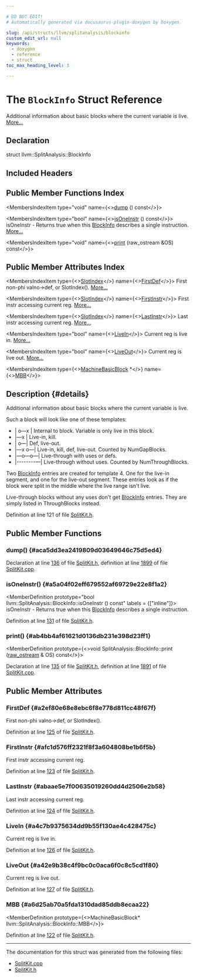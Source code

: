 ```yaml
---

# DO NOT EDIT!
# Automatically generated via docusaurus-plugin-doxygen by Doxygen.

slug: /api/structs/llvm/splitanalysis/blockinfo
custom_edit_url: null
keywords:
  - doxygen
  - reference
  - struct
toc_max_heading_level: 3

---
```





# The `BlockInfo` Struct Reference

<DoxygenPage pluginConfig={pluginConfig}>

Additional information about basic blocks where the current variable is live. <a href="#details">More...</a>

## Declaration

<CodeBlock>struct llvm::SplitAnalysis::BlockInfo</CodeBlock>

## Included Headers

<IncludesList>
<IncludesListItem
  filePath="CodeGen/SplitKit.h"
  permalink="/docs/api/files/lib/lib/codegen/splitkit-h"
  isLocal="true" />
</IncludesList>

## Public Member Functions Index

<MembersIndex>

<MembersIndexItem
  type="void"
  name={<><a href="#aca5dd3ea2419809d03649646c75d5ed4">dump</a> () const</>}>
</MembersIndexItem>

<MembersIndexItem
  type="bool"
  name={<><a href="#a5a04f02eff679552af69729e22e8f1a2">isOneInstr</a> () const</>}>
isOneInstr - Returns true when this <a href="/docs/api/structs/llvm/splitanalysis/blockinfo">BlockInfo</a> describes a single instruction. <a href="#a5a04f02eff679552af69729e22e8f1a2">More...</a>
</MembersIndexItem>

<MembersIndexItem
  type="void"
  name={<><a href="#ab4bb4af61621d0136db231e398d23ff1">print</a> (raw&#95;ostream &amp;OS) const</>}>
</MembersIndexItem>

</MembersIndex>

## Public Member Attributes Index

<MembersIndex>

<MembersIndexItem
  type={<><a href="/docs/api/classes/llvm/slotindex">SlotIndex</a></>}
  name={<><a href="#a2ef80e68e8ebc6f8e778d811cc48f67f">FirstDef</a></>}>
First non-phi valno-&gt;def, or SlotIndex(). <a href="#a2ef80e68e8ebc6f8e778d811cc48f67f">More...</a>
</MembersIndexItem>

<MembersIndexItem
  type={<><a href="/docs/api/classes/llvm/slotindex">SlotIndex</a></>}
  name={<><a href="#afc1d576ff2321f8f3a604808be1b6f5b">FirstInstr</a></>}>
First instr accessing current reg. <a href="#afc1d576ff2321f8f3a604808be1b6f5b">More...</a>
</MembersIndexItem>

<MembersIndexItem
  type={<><a href="/docs/api/classes/llvm/slotindex">SlotIndex</a></>}
  name={<><a href="#abaae5e7f00635019260dd4d2506e2b58">LastInstr</a></>}>
Last instr accessing current reg. <a href="#abaae5e7f00635019260dd4d2506e2b58">More...</a>
</MembersIndexItem>

<MembersIndexItem
  type="bool"
  name={<><a href="#a4c7b9375634dd9b55f130ae4c428475c">LiveIn</a></>}>
Current reg is live in. <a href="#a4c7b9375634dd9b55f130ae4c428475c">More...</a>
</MembersIndexItem>

<MembersIndexItem
  type="bool"
  name={<><a href="#a42e9b38c4f9bc0c0aca6f0c8c5cd1f80">LiveOut</a></>}>
Current reg is live out. <a href="#a42e9b38c4f9bc0c0aca6f0c8c5cd1f80">More...</a>
</MembersIndexItem>

<MembersIndexItem
  type={<><a href="/docs/api/classes/llvm/machinebasicblock">MachineBasicBlock</a> &#42;</>}
  name={<><a href="#a6d25ab70a5fda1310dad85ddb8ecaa22">MBB</a></>}>
</MembersIndexItem>

</MembersIndex>

## Description {#details}

Additional information about basic blocks where the current variable is live.

Such a block will look like one of these templates:


<ul>
<li>| o—x | Internal to block. Variable is only live in this block.</li>
<li>|—x | Live-in, kill.</li>
<li>| o—| Def, live-out.</li>
<li>|—x o—| Live-in, kill, def, live-out. Counted by NumGapBlocks.</li>
<li>|—o—o—| Live-through with uses or defs.</li>
<li>|--------—| Live-through without uses. Counted by NumThroughBlocks.</li>
</ul>


Two <a href="/docs/api/structs/llvm/splitanalysis/blockinfo">BlockInfo</a> entries are created for template 4. One for the live-in segment, and one for the live-out segment. These entries look as if the block were split in the middle where the live range isn&#39;t live.

Live-through blocks without any uses don&#39;t get <a href="/docs/api/structs/llvm/splitanalysis/blockinfo">BlockInfo</a> entries. They are simply listed in ThroughBlocks instead.

Definition at line 121 of file <a href="/docs/api/files/lib/lib/codegen/splitkit-h">SplitKit.h</a>.

<SectionDefinition>

## Public Member Functions

### dump() {#aca5dd3ea2419809d03649646c75d5ed4}

<MemberDefinition
  prototype="void SplitAnalysis::BlockInfo::dump () const">

Declaration at line <a href="/docs/api/files/lib/lib/codegen/splitkit-h/#l00136">136</a> of file <a href="/docs/api/files/lib/lib/codegen/splitkit-h">SplitKit.h</a>, definition at line <a href="/docs/api/files/lib/lib/codegen/splitkit-cpp/#l01899">1899</a> of file <a href="/docs/api/files/lib/lib/codegen/splitkit-cpp">SplitKit.cpp</a>.
</MemberDefinition>

### isOneInstr() {#a5a04f02eff679552af69729e22e8f1a2}

<MemberDefinition
  prototype="bool llvm::SplitAnalysis::BlockInfo::isOneInstr () const"
  labels = {["inline"]}>
isOneInstr - Returns true when this <a href="/docs/api/structs/llvm/splitanalysis/blockinfo">BlockInfo</a> describes a single instruction.

Definition at line <a href="/docs/api/files/lib/lib/codegen/splitkit-h/#l00131">131</a> of file <a href="/docs/api/files/lib/lib/codegen/splitkit-h">SplitKit.h</a>.
</MemberDefinition>

### print() {#ab4bb4af61621d0136db231e398d23ff1}

<MemberDefinition
  prototype={<>void SplitAnalysis::BlockInfo::print (<a href="/docs/api/classes/llvm/raw-ostream">raw&#95;ostream</a> &amp; OS) const</>}>

Declaration at line <a href="/docs/api/files/lib/lib/codegen/splitkit-h/#l00135">135</a> of file <a href="/docs/api/files/lib/lib/codegen/splitkit-h">SplitKit.h</a>, definition at line <a href="/docs/api/files/lib/lib/codegen/splitkit-cpp/#l01891">1891</a> of file <a href="/docs/api/files/lib/lib/codegen/splitkit-cpp">SplitKit.cpp</a>.
</MemberDefinition>

</SectionDefinition>

<SectionDefinition>

## Public Member Attributes

### FirstDef {#a2ef80e68e8ebc6f8e778d811cc48f67f}

<MemberDefinition
  prototype="SlotIndex llvm::SplitAnalysis::BlockInfo::FirstDef">
First non-phi valno-&gt;def, or SlotIndex().

Definition at line <a href="/docs/api/files/lib/lib/codegen/splitkit-h/#l00125">125</a> of file <a href="/docs/api/files/lib/lib/codegen/splitkit-h">SplitKit.h</a>.
</MemberDefinition>

### FirstInstr {#afc1d576ff2321f8f3a604808be1b6f5b}

<MemberDefinition
  prototype="SlotIndex llvm::SplitAnalysis::BlockInfo::FirstInstr">
First instr accessing current reg.

Definition at line <a href="/docs/api/files/lib/lib/codegen/splitkit-h/#l00123">123</a> of file <a href="/docs/api/files/lib/lib/codegen/splitkit-h">SplitKit.h</a>.
</MemberDefinition>

### LastInstr {#abaae5e7f00635019260dd4d2506e2b58}

<MemberDefinition
  prototype="SlotIndex llvm::SplitAnalysis::BlockInfo::LastInstr">
Last instr accessing current reg.

Definition at line <a href="/docs/api/files/lib/lib/codegen/splitkit-h/#l00124">124</a> of file <a href="/docs/api/files/lib/lib/codegen/splitkit-h">SplitKit.h</a>.
</MemberDefinition>

### LiveIn {#a4c7b9375634dd9b55f130ae4c428475c}

<MemberDefinition
  prototype="bool llvm::SplitAnalysis::BlockInfo::LiveIn">
Current reg is live in.

Definition at line <a href="/docs/api/files/lib/lib/codegen/splitkit-h/#l00126">126</a> of file <a href="/docs/api/files/lib/lib/codegen/splitkit-h">SplitKit.h</a>.
</MemberDefinition>

### LiveOut {#a42e9b38c4f9bc0c0aca6f0c8c5cd1f80}

<MemberDefinition
  prototype="bool llvm::SplitAnalysis::BlockInfo::LiveOut">
Current reg is live out.

Definition at line <a href="/docs/api/files/lib/lib/codegen/splitkit-h/#l00127">127</a> of file <a href="/docs/api/files/lib/lib/codegen/splitkit-h">SplitKit.h</a>.
</MemberDefinition>

### MBB {#a6d25ab70a5fda1310dad85ddb8ecaa22}

<MemberDefinition
  prototype={<>MachineBasicBlock&#42; llvm::SplitAnalysis::BlockInfo::MBB</>}>

Definition at line <a href="/docs/api/files/lib/lib/codegen/splitkit-h/#l00122">122</a> of file <a href="/docs/api/files/lib/lib/codegen/splitkit-h">SplitKit.h</a>.
</MemberDefinition>

</SectionDefinition>

<hr/>

The documentation for this struct was generated from the following files:

<ul>
<li><a href="/docs/api/files/lib/lib/codegen/splitkit-cpp">SplitKit.cpp</a></li>
<li><a href="/docs/api/files/lib/lib/codegen/splitkit-h">SplitKit.h</a></li>
</ul>

</DoxygenPage>
